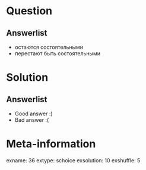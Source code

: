Question
========


Answerlist
----------
*  остаются состоятельными
*  перестают быть состоятельными

Solution
========

Answerlist
----------
*  Good answer :)
*  Bad answer :(

Meta-information
================
exname: 36
extype: schoice
exsolution: 10
exshuffle: 5
